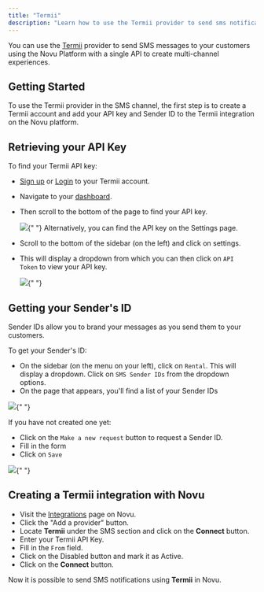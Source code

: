 ```yaml
---
title: "Termii"
description: "Learn how to use the Termii provider to send sms notifications using Novu"
---
```


You can use the [Termii](https://termii.com/) provider to send SMS messages to your customers using the Novu Platform with a single API to create multi-channel experiences.

## Getting Started

To use the Termii provider in the SMS channel, the first step is to create a Termii account and add your API key and Sender ID to the Termii integration on the Novu platform.

## Retrieving your API Key

To find your Termii API key:

- [Sign up](https://accounts.termii.com/#/register) or [Login](https://accounts.termii.com/#/login) to your Termii account.
- Navigate to your [dashboard](https://accounts.termii.com/#/).
- Then scroll to the bottom of the page to find your API key.

  <Frame caption="Go to the bottom of your dashboard to find your API key">
    <img src="/images/channels-and-providers/sms/termii/image-72.png" />{" "}
  </Frame>
  Alternatively, you can find the API key on the Settings page.

- Scroll to the bottom of the sidebar (on the left) and click on settings.
- This will display a dropdown from which you can then click on `API Token` to view your API key.
  <Frame caption="Select API Token from the dropdown to see your API key">
    <img src="/images/channels-and-providers/sms/termii/image-73.png" />{" "}
  </Frame>

## Getting your Sender's ID

Sender IDs allow you to brand your messages as you send them to your customers.

To get your Sender's ID:

- On the sidebar (on the menu on your left), click on `Rental`. This will display a dropdown. Click on `SMS Sender IDs` from the dropdown options.
- On the page that appears, you'll find a list of your Sender IDs

<Frame caption="Go to Rental on the sidebar to find your sender ID">
  <img src="/images/channels-and-providers/sms/termii/image-74.png" />{" "}
</Frame>

If you have not created one yet:

- Click on the `Make a new request` button to request a Sender ID.
- Fill in the form
- Click on `Save`

<Frame caption="Fill in the make a new request form to create a sender ID">
  <img src="/images/channels-and-providers/sms/termii/image-75.png" />{" "}
</Frame>

## Creating a Termii integration with Novu

- Visit the [Integrations](https://dashboard.novu.co/integrations) page on Novu.
- Click the "Add a provider" button.
- Locate **Termii** under the SMS section and click on the **Connect** button.
- Enter your Termii API Key.
- Fill in the `From` field.
- Click on the Disabled button and mark it as Active.
- Click on the **Connect** button.

Now it is possible to send SMS notifications using **Termii** in Novu.
